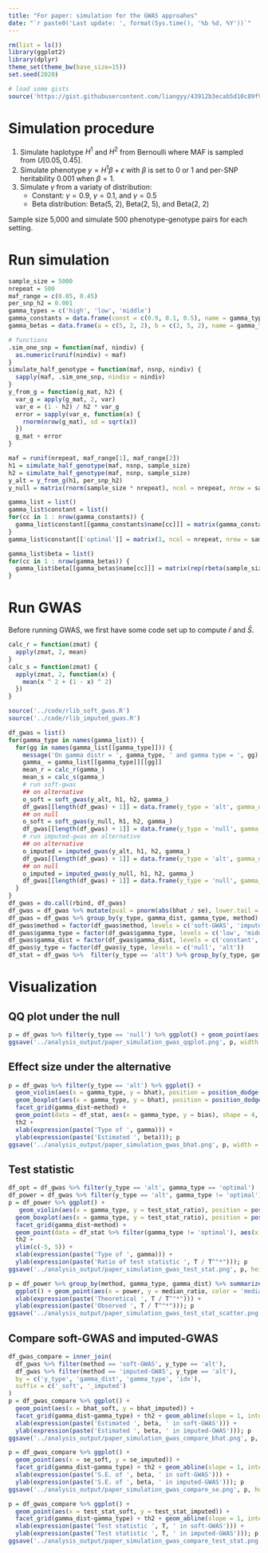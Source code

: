 ```yaml
---
title: "For paper: simulation for the GWAS approahes"
date: "`r paste0('Last update: ', format(Sys.time(), '%b %d, %Y'))`"    
---
```


$$
\newcommand{\E}{\text{E}}
\newcommand{\diag}{\text{diag}}
$$

```r
rm(list = ls())
library(ggplot2)
library(dplyr)
theme_set(theme_bw(base_size=15))
set.seed(2020)

# load some gists
source('https://gist.githubusercontent.com/liangyy/43912b3ecab5d10c89f9d4b2669871c9/raw/3ca651cfa53ffccb8422f432561138a46e93710f/my_ggplot_theme.R')
```

# Simulation procedure

1. Simulate haplotype $H^1$ and $H^2$ from Bernoulli where MAF is sampled from $U[0.05, 0.45]$.
2. Simulate phenotype $y = H^1 \beta + \epsilon$ with $\beta$ is set to 0 or 1 and per-SNP heritability 0.001 when $\beta = 1$. 
3. Simulate $\gamma$ from a variaty of distribution: 
    - Constant: $\gamma = 0.9$, $\gamma = 0.1$, and $\gamma = 0.5$
    - Beta distribution: Beta(5, 2), Beta(2, 5), and Beta(2, 2)
    
Sample size 5,000 and simulate 500 phenotype-genotype pairs for each setting.

# Run simulation

```r
sample_size = 5000
nrepeat = 500
maf_range = c(0.05, 0.45)
per_snp_h2 = 0.001
gamma_types = c('high', 'low', 'middle')
gamma_constants = data.frame(const = c(0.9, 0.1, 0.5), name = gamma_types, stringsAsFactors = F)
gamma_betas = data.frame(a = c(5, 2, 2), b = c(2, 5, 2), name = gamma_types, stringsAsFactors = F)

# functions
.sim_one_snp = function(maf, nindiv) {
  as.numeric(runif(nindiv) < maf)
}
simulate_half_genotype = function(maf, nsnp, nindiv) {
  sapply(maf, .sim_one_snp, nindiv = nindiv)
}
y_from_g = function(g_mat, h2) {
  var_g = apply(g_mat, 2, var)
  var_e = (1 - h2) / h2 * var_g
  error = sapply(var_e, function(x) {
    rnorm(nrow(g_mat), sd = sqrt(x))
  })
  g_mat + error
}

maf = runif(nrepeat, maf_range[1], maf_range[2])
h1 = simulate_half_genotype(maf, nsnp, sample_size)
h2 = simulate_half_genotype(maf, nsnp, sample_size)
y_alt = y_from_g(h1, per_snp_h2)
y_null = matrix(rnorm(sample_size * nrepeat), ncol = nrepeat, nrow = sample_size)

gamma_list = list()
gamma_list$constant = list()
for(cc in 1 : nrow(gamma_constants)) {
  gamma_list$constant[[gamma_constants$name[cc]]] = matrix(gamma_constants$const[cc], ncol = nrepeat, nrow = sample_size)
}
gamma_list$constant[['optimal']] = matrix(1, ncol = nrepeat, nrow = sample_size)

gamma_list$beta = list()
for(cc in 1 : nrow(gamma_betas)) {
  gamma_list$beta[[gamma_betas$name[cc]]] = matrix(rep(rbeta(sample_size, gamma_betas$a[cc], gamma_betas$b[cc]), nrepeat), ncol = nrepeat, nrow = sample_size, byrow = FALSE)
}

```

# Run GWAS

Before running GWAS, we first have some code set up to compute $\bar{r}$ and $\bar{S}$.

```r
calc_r = function(zmat) {
  apply(zmat, 2, mean)
}
calc_s = function(zmat) {
  apply(zmat, 2, function(x) {
    mean(x ^ 2 + (1 - x) ^ 2)
  })
}
```

```r
source('../code/rlib_soft_gwas.R')
source('../code/rlib_imputed_gwas.R')

df_gwas = list()
for(gamma_type in names(gamma_list)) {
  for(gg in names(gamma_list[[gamma_type]])) {
    message('On gamma distr = ', gamma_type, ' and gamma type = ', gg)
    gamma_ = gamma_list[[gamma_type]][[gg]]
    mean_r = calc_r(gamma_)
    mean_s = calc_s(gamma_)
    # run soft-gwas 
    ## on alternative
    o_soft = soft_gwas(y_alt, h1, h2, gamma_)
    df_gwas[[length(df_gwas) + 1]] = data.frame(y_type = 'alt', gamma_dist = gamma_type, gamma_type = gg, method = 'soft-GWAS', bhat = o_soft$bhat, se = o_soft$bhat_se, mean_r = mean_r, mean_s = mean_s, idx = 1 : ncol(y_alt), stringsAsFactors = F)
    ## on null
    o_soft = soft_gwas(y_null, h1, h2, gamma_)
    df_gwas[[length(df_gwas) + 1]] = data.frame(y_type = 'null', gamma_dist = gamma_type, gamma_type = gg, method = 'soft-GWAS', bhat = o_soft$bhat, se = o_soft$bhat_se, mean_r = mean_r, mean_s = mean_s, idx = 1 : ncol(y_null), stringsAsFactors = F)
    # run imputed-gwas on alternative
    ## on alternative
    o_imputed = imputed_gwas(y_alt, h1, h2, gamma_)
    df_gwas[[length(df_gwas) + 1]] = data.frame(y_type = 'alt', gamma_dist = gamma_type, gamma_type = gg, method = 'imputed-GWAS', bhat = o_imputed$bhat, se = o_imputed$bhat_se, mean_r = mean_r, mean_s = mean_s, idx = 1 : ncol(y_alt), stringsAsFactors = F)
    ## on null
    o_imputed = imputed_gwas(y_null, h1, h2, gamma_)
    df_gwas[[length(df_gwas) + 1]] = data.frame(y_type = 'null', gamma_dist = gamma_type, gamma_type = gg, method = 'imputed-GWAS', bhat = o_imputed$bhat, se = o_imputed$bhat_se, mean_r = mean_r, mean_s = mean_s, idx = 1 : ncol(y_null), stringsAsFactors = F)
  }
}
df_gwas = do.call(rbind, df_gwas)
df_gwas = df_gwas %>% mutate(pval = pnorm(abs(bhat / se), lower.tail = F) * 2, test_stat = bhat / se)
df_gwas = df_gwas %>% group_by(y_type, gamma_dist, gamma_type, method) %>% mutate(p_expected = rank(pval) / (1 + n())) %>% ungroup()
df_gwas$method = factor(df_gwas$method, levels = c('soft-GWAS', 'imputed-GWAS'))
df_gwas$gamma_type = factor(df_gwas$gamma_type, levels = c('low', 'middle', 'high', 'optimal'))
df_gwas$gamma_dist = factor(df_gwas$gamma_dist, levels = c('constant', 'beta'))
df_gwas$y_type = factor(df_gwas$y_type, levels = c('null', 'alt'))
df_stat = df_gwas %>%  filter(y_type == 'alt') %>% group_by(y_type, gamma_dist, gamma_type, method) %>% summarize(power = unique(mean_r) / unique(sqrt(mean_s)), bias = unique(mean_r) / unique(mean_s))
```

# Visualization

## QQ plot under the null

```r
p = df_gwas %>% filter(y_type == 'null') %>% ggplot() + geom_point(aes(x = -log(p_expected), y = -log(pval), color = gamma_type)) + facet_grid(gamma_dist~method) + geom_abline(intercept = 0, slope = 1, color = 'black', linetype = 2) + th2 + coord_equal() + theme(legend.title = element_blank(), legend.position = 'right') + xlab(expression(-log(p[expected]))) + ylab(expression(-log(p[observed])))  ;p
ggsave('../analysis_output/paper_simulation_gwas_qqplot.png', p, width = 5, height = 4)
```

## Effect size under the alternative

```r
p = df_gwas %>% filter(y_type == 'alt') %>% ggplot() + 
  geom_violin(aes(x = gamma_type, y = bhat), position = position_dodge(width = 0.5)) + 
  geom_boxplot(aes(x = gamma_type, y = bhat), position = position_dodge(width = 0.5), width = 0.3) + 
  facet_grid(gamma_dist~method) + 
  geom_point(data = df_stat, aes(x = gamma_type, y = bias), shape = 4, color = 'red', size = 3) + 
  th2 + 
  xlab(expression(paste('Type of ', gamma))) + 
  ylab(expression(paste('Estimated ', beta))); p
ggsave('../analysis_output/paper_simulation_gwas_bhat.png', p, width = 5, height = 4)
```

## Test statistic

```r
df_opt = df_gwas %>% filter(y_type == 'alt', gamma_type == 'optimal')
df_power = df_gwas %>% filter(y_type == 'alt', gamma_type != 'optimal') %>% left_join(df_opt %>% select(y_type, method, idx, test_stat), by = c('y_type', 'method', 'idx'), suffix = c('', '.optimal')) %>% mutate(test_stat_ratio = test_stat / test_stat.optimal) 
p = df_power %>% ggplot() +
   geom_violin(aes(x = gamma_type, y = test_stat_ratio), position = position_dodge(width = 0.5), scale = 'width') + 
  geom_boxplot(aes(x = gamma_type, y = test_stat_ratio), position = position_dodge(width = 0.5), width = 0.3) + 
  facet_grid(gamma_dist~method) + 
  geom_point(data = df_stat %>% filter(gamma_type != 'optimal'), aes(x = gamma_type, y = power), shape = 4, color = 'red', size = 3) + 
  th2 +
  ylim(c(-5, 5)) +
  xlab(expression(paste('Type of ', gamma))) + 
  ylab(expression(paste('Ratio of test statistic ', T / T^"*"))); p
ggsave('../analysis_output/paper_simulation_gwas_test_stat.png', p, height = 4, width = 4)
```

```r
p = df_power %>% group_by(method, gamma_type, gamma_dist) %>% summarize(median_ratio = median(test_stat_ratio), mean_ratio = mean(test_stat_ratio)) %>% left_join(df_stat, by = c('method', 'gamma_type', 'gamma_dist')) %>% 
  ggplot() + geom_point(aes(x = power, y = median_ratio, color = 'median of ratio', shape = method), size = 3, alpha = 0.5) + geom_point(aes(x = power, y = mean_ratio, color = 'mean of ratio', shape = method), size = 3, alpha = 0.5) + th + geom_abline(intercept = 0, slope = 1, linetype = 2) + coord_equal() + theme(legend.title = element_blank(), legend.position = c(0.25, 0.8), legend.margin = margin(0)) +
  xlab(expression(paste('Theoretical ', T / T^"*"))) + 
  ylab(expression(paste('Observed ', T / T^"*"))); p
ggsave('../analysis_output/paper_simulation_gwas_test_stat_scatter.png', p, height = 4, width = 4)
```


## Compare soft-GWAS and imputed-GWAS

```r
df_gwas_compare = inner_join(
  df_gwas %>% filter(method == 'soft-GWAS', y_type == 'alt'),
  df_gwas %>% filter(method == 'imputed-GWAS', y_type == 'alt'),
  by = c('y_type', 'gamma_dist', 'gamma_type', 'idx'),
  suffix = c('_soft', '_imputed')
)
p = df_gwas_compare %>% ggplot() + 
  geom_point(aes(x = bhat_soft, y = bhat_imputed)) + 
  facet_grid(gamma_dist~gamma_type) + th2 + geom_abline(slope = 1, intercept = 0, linetype = 2, color = 'gray') +
  xlab(expression(paste('Estimated ', beta, ' in soft-GWAS'))) +
  ylab(expression(paste('Estimated ', beta, ' in imputed-GWAS'))); p
ggsave('../analysis_output/paper_simulation_gwas_compare_bhat.png', p, height = 3.5, width = 6)

p = df_gwas_compare %>% ggplot() + 
  geom_point(aes(x = se_soft, y = se_imputed)) + 
  facet_grid(gamma_dist~gamma_type) + th2 + geom_abline(slope = 1, intercept = 0, linetype = 2, color = 'gray') +
  xlab(expression(paste('S.E. of ', beta, ' in soft-GWAS'))) +
  ylab(expression(paste('S.E. of ', beta, ' in imputed-GWAS'))); p
ggsave('../analysis_output/paper_simulation_gwas_compare_se.png', p, height = 3.5, width = 6)

p = df_gwas_compare %>% ggplot() + 
  geom_point(aes(x = test_stat_soft, y = test_stat_imputed)) + 
  facet_grid(gamma_dist~gamma_type) + th2 + geom_abline(slope = 1, intercept = 0, linetype = 2, color = 'gray') +
  xlab(expression(paste('Test statistic ', T, ' in soft-GWAS'))) +
  ylab(expression(paste('Test statistic ', T, ' in imputed-GWAS'))); p
ggsave('../analysis_output/paper_simulation_gwas_compare_test_stat.png', p, height = 3.5, width = 6)
```